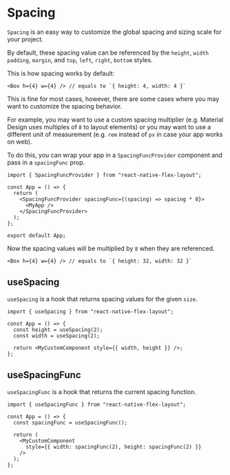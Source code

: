 # Spacing

`Spacing` is an easy way to customize the global spacing and sizing scale for your project.

By default, these spacing value can be referenced by the `height`, `width` `padding`, `margin`, and `top`, `left`, `right`, `bottom` styles.

This is how spacing works by default:

```tsx
<Box h={4} w={4} /> // equals to `{ height: 4, width: 4 }`
```

This is fine for most cases, however, there are some cases where you may want to customize the spacing behavior.

For example, you may want to use a custom spacing multiplier (e.g. Material Design uses multiples of `8` to layout elements) or you may want to use a different unit of measurement (e.g. `rem` instead of `px` in case your app works on web).

To do this, you can wrap your app in a `SpacingFuncProvider` component and pass in a `spacingFunc` prop.

```tsx
import { SpacingFuncProvider } from "react-native-flex-layout";

const App = () => {
  return (
    <SpacingFuncProvider spacingFunc={(spacing) => spacing * 8}>
      <MyApp />
    </SpacingFuncProvider>
  );
};

export default App;
```

Now the spacing values will be multiplied by `8` when they are referenced.

```tsx
<Box h={4} w={4} /> // equals to `{ height: 32, width: 32 }`
```

## useSpacing

`useSpacing` is a hook that returns spacing values for the given `size`.

```tsx
import { useSpacing } from "react-native-flex-layout";

const App = () => {
  const height = useSpacing(2);
  const width = useSpacing(2);

  return <MyCustomComponent style={{ width, height }} />;
};
```

## useSpacingFunc

`useSpacingFunc` is a hook that returns the current spacing function.

```tsx
import { useSpacingFunc } from "react-native-flex-layout";

const App = () => {
  const spacingFunc = useSpacingFunc();

  return (
    <MyCustomComponent
      style={{ width: spacingFunc(2), height: spacingFunc(2) }}
    />
  );
};
```

